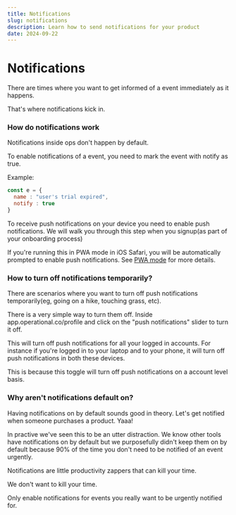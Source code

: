 ```yaml
---
title: Notifications
slug: notifications
description: Learn how to send notifications for your product
date: 2024-09-22
---
```



# Notifications

There are times where you want to get informed of a event immediately as it happens.

That's where notifications kick in.

### How do notifications work

Notifications inside ops don't happen by default.

To enable notifications of a event, you need to mark the event with notify as true.

Example:

```js
const e = {
  name : "user's trial expired",
  notify : true
}
```

To receive push notifications on your device you need to enable push notifications. We will walk you through this step when you signup(as part of your onboarding process)

If you're running this in PWA mode in iOS Safari, you will be automatically prompted to enable push notifications. See [PWA mode](/manual/pwa) for more details.

### How to turn off notifications temporarily?

There are scenarios where you want to turn off push notifications temporarily(eg, going on a hike, touching grass, etc).

There is a very simple way to turn them off. Inside app.operational.co/profile and click on the "push notifications" slider to turn it off.

This will turn off push notifications for all your logged in accounts. For instance if you're logged in to your laptop and to your phone, it will turn off push notifications in both these devices.

This is because this toggle will turn off push notifications on a account level basis.


### Why aren't notifications default on?

Having notifications on by default sounds good in theory. Let's get notified when someone purchases a product. Yaaa!

In practive we've seen this to be an utter distraction. We know other tools have notifications on by default but we purposefully didn't keep them on by default because 90% of the time you don't need to be notified of an event urgently.

Notifications are little productivity zappers that can kill your time.

We don't want to kill your time.

Only enable notifications for events you really want to be urgently notified for.

